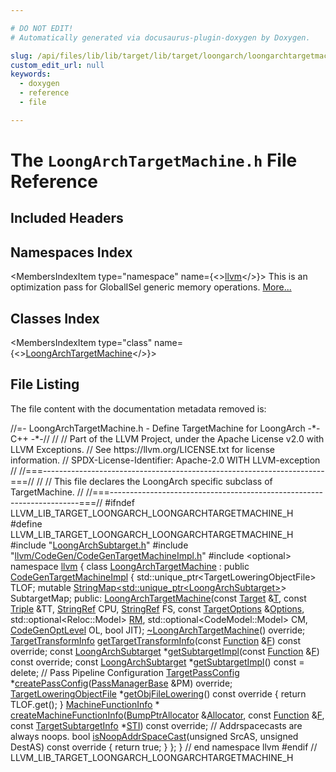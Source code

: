 ```yaml
---

# DO NOT EDIT!
# Automatically generated via docusaurus-plugin-doxygen by Doxygen.

slug: /api/files/lib/lib/target/lib/target/loongarch/loongarchtargetmachine-h
custom_edit_url: null
keywords:
  - doxygen
  - reference
  - file

---
```





# The `LoongArchTargetMachine.h` File Reference

<DoxygenPage pluginConfig={pluginConfig}>



## Included Headers

<IncludesList>
<IncludesListItem
  filePath="LoongArchSubtarget.h"
  permalink="/docs/api/files/lib/lib/target/lib/target/loongarch/loongarchsubtarget-h"
  isLocal="true" />
<IncludesListItem
  filePath="llvm/CodeGen/CodeGenTargetMachineImpl.h"
  permalink="/docs/api/files/include/include/llvm/include/llvm/codegen/codegentargetmachineimpl-h"
  isLocal="true" />
<IncludesListItem
  filePath="optional"
  permalink=""
  isLocal="false" />
</IncludesList>

## Namespaces Index

<MembersIndex>

<MembersIndexItem
  type="namespace"
  name={<><a href="/docs/api/namespaces/llvm">llvm</a></>}>
This is an optimization pass for GlobalISel generic memory operations. <a href="/docs/api/namespaces/llvm/#details">More...</a>
</MembersIndexItem>

</MembersIndex>

## Classes Index

<MembersIndex>

<MembersIndexItem
  type="class"
  name={<><a href="/docs/api/classes/llvm/loongarchtargetmachine">LoongArchTargetMachine</a></>}>
</MembersIndexItem>

</MembersIndex>


## File Listing

The file content with the documentation metadata removed is:

<ProgramListing>

<Link id="l00001" /><CodeLine lineNumber="1"><Highlight kind="comment">//=- LoongArchTargetMachine.h - Define TargetMachine for LoongArch -&#42;- C++ -&#42;-//</Highlight><Highlight kind="normal"></Highlight></CodeLine>
<Link id="l00002" /><CodeLine lineNumber="2"><Highlight kind="normal"></Highlight><Highlight kind="comment">//</Highlight><Highlight kind="normal"></Highlight></CodeLine>
<Link id="l00003" /><CodeLine lineNumber="3"><Highlight kind="normal"></Highlight><Highlight kind="comment">// Part of the LLVM Project, under the Apache License v2.0 with LLVM Exceptions.</Highlight><Highlight kind="normal"></Highlight></CodeLine>
<Link id="l00004" /><CodeLine lineNumber="4"><Highlight kind="normal"></Highlight><Highlight kind="comment">// See https://llvm.org/LICENSE.txt for license information.</Highlight><Highlight kind="normal"></Highlight></CodeLine>
<Link id="l00005" /><CodeLine lineNumber="5"><Highlight kind="normal"></Highlight><Highlight kind="comment">// SPDX-License-Identifier: Apache-2.0 WITH LLVM-exception</Highlight><Highlight kind="normal"></Highlight></CodeLine>
<Link id="l00006" /><CodeLine lineNumber="6"><Highlight kind="normal"></Highlight><Highlight kind="comment">//</Highlight><Highlight kind="normal"></Highlight></CodeLine>
<Link id="l00007" /><CodeLine lineNumber="7"><Highlight kind="normal"></Highlight><Highlight kind="comment">//===----------------------------------------------------------------------===//</Highlight><Highlight kind="normal"></Highlight></CodeLine>
<Link id="l00008" /><CodeLine lineNumber="8"><Highlight kind="normal"></Highlight><Highlight kind="comment">//</Highlight><Highlight kind="normal"></Highlight></CodeLine>
<Link id="l00009" /><CodeLine lineNumber="9"><Highlight kind="normal"></Highlight><Highlight kind="comment">// This file declares the LoongArch specific subclass of TargetMachine.</Highlight><Highlight kind="normal"></Highlight></CodeLine>
<Link id="l00010" /><CodeLine lineNumber="10"><Highlight kind="normal"></Highlight><Highlight kind="comment">//</Highlight><Highlight kind="normal"></Highlight></CodeLine>
<Link id="l00011" /><CodeLine lineNumber="11"><Highlight kind="normal"></Highlight><Highlight kind="comment">//===----------------------------------------------------------------------===//</Highlight><Highlight kind="normal"></Highlight></CodeLine>
<Link id="l00012" /><CodeLine lineNumber="12"><Highlight kind="normal"></Highlight></CodeLine>
<Link id="l00013" /><CodeLine lineNumber="13"><Highlight kind="normal"></Highlight><Highlight kind="preprocessor">#ifndef LLVM&#95;LIB&#95;TARGET&#95;LOONGARCH&#95;LOONGARCHTARGETMACHINE&#95;H</Highlight><Highlight kind="normal"></Highlight></CodeLine>
<Link id="l00014" /><CodeLine lineNumber="14"><Highlight kind="normal"></Highlight><Highlight kind="preprocessor">#define LLVM&#95;LIB&#95;TARGET&#95;LOONGARCH&#95;LOONGARCHTARGETMACHINE&#95;H</Highlight><Highlight kind="normal"></Highlight></CodeLine>
<Link id="l00015" /><CodeLine lineNumber="15"><Highlight kind="normal"></Highlight></CodeLine>
<Link id="l00016" /><CodeLine lineNumber="16"><Highlight kind="normal"></Highlight><Highlight kind="preprocessor">#include &quot;<a href="/docs/api/files/lib/lib/target/lib/target/loongarch/loongarchsubtarget-h">LoongArchSubtarget.h</a>&quot;</Highlight><Highlight kind="normal"></Highlight></CodeLine>
<Link id="l00017" /><CodeLine lineNumber="17"><Highlight kind="normal"></Highlight><Highlight kind="preprocessor">#include &quot;<a href="/docs/api/files/include/include/llvm/include/llvm/codegen/codegentargetmachineimpl-h">llvm/CodeGen/CodeGenTargetMachineImpl.h</a>&quot;</Highlight><Highlight kind="normal"></Highlight></CodeLine>
<Link id="l00018" /><CodeLine lineNumber="18"><Highlight kind="normal"></Highlight><Highlight kind="preprocessor">#include &lt;optional&gt;</Highlight><Highlight kind="normal"></Highlight></CodeLine>
<Link id="l00019" /><CodeLine lineNumber="19"><Highlight kind="normal"></Highlight></CodeLine>
<Link id="l00020" /><CodeLine lineNumber="20"><Highlight kind="normal"></Highlight><Highlight kind="keyword">namespace </Highlight><Highlight kind="normal"><a href="/docs/api/namespaces/llvm">llvm</a> &#123;</Highlight></CodeLine>
<Link id="l00021" /><CodeLine lineNumber="21"><Highlight kind="normal"></Highlight></CodeLine>
<Link id="l00022" /><CodeLine lineNumber="22" lineLink="/docs/api/classes/llvm/loongarchtargetmachine"><Highlight kind="normal"></Highlight><Highlight kind="keyword">class </Highlight><Highlight kind="normal"><a href="/docs/api/classes/llvm/loongarchtargetmachine/#a04a47a45b26a93d11e3cc1b92dfe1281">LoongArchTargetMachine</a> : </Highlight><Highlight kind="keyword">public</Highlight><Highlight kind="normal"> <a href="/docs/api/classes/llvm/codegentargetmachineimpl/#a4480a9aa1ec7c3115acc998e187f5ab3">CodeGenTargetMachineImpl</a> &#123;</Highlight></CodeLine>
<Link id="l00023" /><CodeLine lineNumber="23"><Highlight kind="normal">  std::unique&#95;ptr&lt;TargetLoweringObjectFile&gt; TLOF;</Highlight></CodeLine>
<Link id="l00024" /><CodeLine lineNumber="24"><Highlight kind="normal">  </Highlight><Highlight kind="keyword">mutable</Highlight><Highlight kind="normal"> <a href="/docs/api/classes/llvm/stringmap">StringMap&lt;std::unique&#95;ptr&lt;LoongArchSubtarget&gt;</a>&gt; SubtargetMap;</Highlight></CodeLine>
<Link id="l00025" /><CodeLine lineNumber="25"><Highlight kind="normal"></Highlight></CodeLine>
<Link id="l00026" /><CodeLine lineNumber="26"><Highlight kind="normal"></Highlight><Highlight kind="keyword">public</Highlight><Highlight kind="normal">:</Highlight></CodeLine>
<Link id="l00027" /><CodeLine lineNumber="27"><Highlight kind="normal">  <a href="/docs/api/classes/llvm/loongarchtargetmachine/#a04a47a45b26a93d11e3cc1b92dfe1281">LoongArchTargetMachine</a>(</Highlight><Highlight kind="keyword">const</Highlight><Highlight kind="normal"> <a href="/docs/api/classes/llvm/target">Target</a> &amp;<a href="/docs/api/files/lib/lib/target/lib/target/mips/mips16isellowering-cpp/#a0acb682b8260ab1c60b918599864e2e5">T</a>, </Highlight><Highlight kind="keyword">const</Highlight><Highlight kind="normal"> <a href="/docs/api/classes/llvm/triple">Triple</a> &amp;TT, <a href="/docs/api/classes/llvm/stringref">StringRef</a> CPU,</Highlight></CodeLine>
<Link id="l00028" /><CodeLine lineNumber="28"><Highlight kind="normal">                         <a href="/docs/api/classes/llvm/stringref">StringRef</a> FS, </Highlight><Highlight kind="keyword">const</Highlight><Highlight kind="normal"> <a href="/docs/api/classes/llvm/targetoptions">TargetOptions</a> &amp;<a href="/docs/api/classes/llvm/targetmachine/#ab1fb67187fc37e569cc5171cbebba873">Options</a>,</Highlight></CodeLine>
<Link id="l00029" /><CodeLine lineNumber="29"><Highlight kind="normal">                         std::optional&lt;Reloc::Model&gt; <a href="/docs/api/classes/llvm/targetmachine/#a588867fa922c392886b07e0ad42038b4">RM</a>,</Highlight></CodeLine>
<Link id="l00030" /><CodeLine lineNumber="30"><Highlight kind="normal">                         std::optional&lt;CodeModel::Model&gt; CM, <a href="/docs/api/namespaces/llvm/#a8ec1bf8d7b792ca9fac56f8514db18d2">CodeGenOptLevel</a> OL,</Highlight></CodeLine>
<Link id="l00031" /><CodeLine lineNumber="31"><Highlight kind="normal">                         </Highlight><Highlight kind="keywordtype">bool</Highlight><Highlight kind="normal"> JIT);</Highlight></CodeLine>
<Link id="l00032" /><CodeLine lineNumber="32" lineLink="/docs/api/classes/llvm/loongarchtargetmachine/#a07967fbcb720dc00c962641746fdc4c1"><Highlight kind="normal">  <a href="/docs/api/classes/llvm/loongarchtargetmachine/#a07967fbcb720dc00c962641746fdc4c1">~LoongArchTargetMachine</a>() </Highlight><Highlight kind="keyword">override</Highlight><Highlight kind="normal">;</Highlight></CodeLine>
<Link id="l00033" /><CodeLine lineNumber="33"><Highlight kind="normal"></Highlight></CodeLine>
<Link id="l00034" /><CodeLine lineNumber="34"><Highlight kind="normal">  <a href="/docs/api/classes/llvm/targettransforminfo">TargetTransformInfo</a> <a href="/docs/api/classes/llvm/loongarchtargetmachine/#a761407aeba0239f325b06dd7f96940c8">getTargetTransformInfo</a>(</Highlight><Highlight kind="keyword">const</Highlight><Highlight kind="normal"> <a href="/docs/api/classes/llvm/function">Function</a> &amp;<a href="/docs/api/files/lib/lib/support/md5-cpp/#a96d73bbd7af15cb1fc38c3f4a3bd82e9">F</a>) </Highlight><Highlight kind="keyword">const override</Highlight><Highlight kind="normal">;</Highlight></CodeLine>
<Link id="l00035" /><CodeLine lineNumber="35"><Highlight kind="normal">  </Highlight><Highlight kind="keyword">const</Highlight><Highlight kind="normal"> <a href="/docs/api/classes/llvm/loongarchsubtarget">LoongArchSubtarget</a> &#42;<a href="/docs/api/classes/llvm/loongarchtargetmachine/#a52c22eba18faae2b9c1f558c71da6283">getSubtargetImpl</a>(</Highlight><Highlight kind="keyword">const</Highlight><Highlight kind="normal"> <a href="/docs/api/classes/llvm/function">Function</a> &amp;<a href="/docs/api/files/lib/lib/support/md5-cpp/#a96d73bbd7af15cb1fc38c3f4a3bd82e9">F</a>) </Highlight><Highlight kind="keyword">const override</Highlight><Highlight kind="normal">;</Highlight></CodeLine>
<Link id="l00036" /><CodeLine lineNumber="36" lineLink="/docs/api/classes/llvm/loongarchtargetmachine/#a52c22eba18faae2b9c1f558c71da6283"><Highlight kind="normal">  </Highlight><Highlight kind="keyword">const</Highlight><Highlight kind="normal"> <a href="/docs/api/classes/llvm/loongarchsubtarget">LoongArchSubtarget</a> &#42;<a href="/docs/api/classes/llvm/loongarchtargetmachine/#a52c22eba18faae2b9c1f558c71da6283">getSubtargetImpl</a>() </Highlight><Highlight kind="keyword">const</Highlight><Highlight kind="normal"> = </Highlight><Highlight kind="keyword">delete</Highlight><Highlight kind="normal">;</Highlight></CodeLine>
<Link id="l00037" /><CodeLine lineNumber="37"><Highlight kind="normal"></Highlight></CodeLine>
<Link id="l00038" /><CodeLine lineNumber="38"><Highlight kind="normal">  </Highlight><Highlight kind="comment">// Pass Pipeline Configuration</Highlight><Highlight kind="normal"></Highlight></CodeLine>
<Link id="l00039" /><CodeLine lineNumber="39"><Highlight kind="normal">  <a href="/docs/api/classes/llvm/targetpassconfig">TargetPassConfig</a> &#42;<a href="/docs/api/classes/llvm/loongarchtargetmachine/#a58150cb5b36c9fbec461aec3f08c9111">createPassConfig</a>(<a href="/docs/api/classes/llvm/legacy/passmanagerbase">PassManagerBase</a> &amp;PM) </Highlight><Highlight kind="keyword">override</Highlight><Highlight kind="normal">;</Highlight></CodeLine>
<Link id="l00040" /><CodeLine lineNumber="40"><Highlight kind="normal"></Highlight></CodeLine>
<Link id="l00041" /><CodeLine lineNumber="41" lineLink="/docs/api/classes/llvm/loongarchtargetmachine/#a6e4a97638c152ec88946f397ecb65c51"><Highlight kind="normal">  <a href="/docs/api/classes/llvm/targetloweringobjectfile">TargetLoweringObjectFile</a> &#42;<a href="/docs/api/classes/llvm/loongarchtargetmachine/#a6e4a97638c152ec88946f397ecb65c51">getObjFileLowering</a>()</Highlight><Highlight kind="keyword"> const override </Highlight><Highlight kind="normal">&#123;</Highlight></CodeLine>
<Link id="l00042" /><CodeLine lineNumber="42"><Highlight kind="normal">    </Highlight><Highlight kind="keywordflow">return</Highlight><Highlight kind="normal"> TLOF.get();</Highlight></CodeLine>
<Link id="l00043" /><CodeLine lineNumber="43"><Highlight kind="normal">  &#125;</Highlight></CodeLine>
<Link id="l00044" /><CodeLine lineNumber="44"><Highlight kind="normal"></Highlight></CodeLine>
<Link id="l00045" /><CodeLine lineNumber="45"><Highlight kind="normal">  <a href="/docs/api/structs/llvm/machinefunctioninfo">MachineFunctionInfo</a> &#42;</Highlight></CodeLine>
<Link id="l00046" /><CodeLine lineNumber="46"><Highlight kind="normal">  <a href="/docs/api/classes/llvm/loongarchtargetmachine/#aeb8ae06df7e8c1fc79e18becbce7ddb1">createMachineFunctionInfo</a>(<a href="/docs/api/namespaces/llvm/#a8e612822d4ba7bb36c9c79582a567108">BumpPtrAllocator</a> &amp;<a href="/docs/api/files/lib/lib/codegen/regallocbasic-cpp/#ad5d00e1d77644d95847b9bf8da12b759">Allocator</a>, </Highlight><Highlight kind="keyword">const</Highlight><Highlight kind="normal"> <a href="/docs/api/classes/llvm/function">Function</a> &amp;<a href="/docs/api/files/lib/lib/support/md5-cpp/#a96d73bbd7af15cb1fc38c3f4a3bd82e9">F</a>,</Highlight></CodeLine>
<Link id="l00047" /><CodeLine lineNumber="47"><Highlight kind="normal">                            </Highlight><Highlight kind="keyword">const</Highlight><Highlight kind="normal"> <a href="/docs/api/classes/llvm/targetsubtargetinfo">TargetSubtargetInfo</a> &#42;<a href="/docs/api/classes/llvm/targetmachine/#aaebd1c0e5f028848cc0e548bf015aaf1">STI</a>) </Highlight><Highlight kind="keyword">const override</Highlight><Highlight kind="normal">;</Highlight></CodeLine>
<Link id="l00048" /><CodeLine lineNumber="48"><Highlight kind="normal"></Highlight></CodeLine>
<Link id="l00049" /><CodeLine lineNumber="49"><Highlight kind="normal">  </Highlight><Highlight kind="comment">// Addrspacecasts are always noops.</Highlight><Highlight kind="normal"></Highlight></CodeLine>
<Link id="l00050" /><CodeLine lineNumber="50" lineLink="/docs/api/classes/llvm/loongarchtargetmachine/#a26b37a751bff765104aa94dc3834bf4a"><Highlight kind="normal">  </Highlight><Highlight kind="keywordtype">bool</Highlight><Highlight kind="normal"> <a href="/docs/api/classes/llvm/loongarchtargetmachine/#a26b37a751bff765104aa94dc3834bf4a">isNoopAddrSpaceCast</a>(</Highlight><Highlight kind="keywordtype">unsigned</Highlight><Highlight kind="normal"> SrcAS, </Highlight><Highlight kind="keywordtype">unsigned</Highlight><Highlight kind="normal"> DestAS)</Highlight><Highlight kind="keyword"> const override </Highlight><Highlight kind="normal">&#123;</Highlight></CodeLine>
<Link id="l00051" /><CodeLine lineNumber="51"><Highlight kind="normal">    </Highlight><Highlight kind="keywordflow">return</Highlight><Highlight kind="normal"> </Highlight><Highlight kind="keyword">true</Highlight><Highlight kind="normal">;</Highlight></CodeLine>
<Link id="l00052" /><CodeLine lineNumber="52"><Highlight kind="normal">  &#125;</Highlight></CodeLine>
<Link id="l00053" /><CodeLine lineNumber="53"><Highlight kind="normal">&#125;;</Highlight></CodeLine>
<Link id="l00054" /><CodeLine lineNumber="54"><Highlight kind="normal"></Highlight></CodeLine>
<Link id="l00055" /><CodeLine lineNumber="55"><Highlight kind="normal">&#125; </Highlight><Highlight kind="comment">// end namespace llvm</Highlight><Highlight kind="normal"></Highlight></CodeLine>
<Link id="l00056" /><CodeLine lineNumber="56"><Highlight kind="normal"></Highlight></CodeLine>
<Link id="l00057" /><CodeLine lineNumber="57"><Highlight kind="normal"></Highlight><Highlight kind="preprocessor">#endif </Highlight><Highlight kind="comment">// LLVM&#95;LIB&#95;TARGET&#95;LOONGARCH&#95;LOONGARCHTARGETMACHINE&#95;H</Highlight><Highlight kind="normal"></Highlight></CodeLine>

</ProgramListing>

</DoxygenPage>
